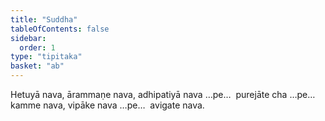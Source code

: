 ```yaml
---
title: "Suddha"
tableOfContents: false
sidebar:
  order: 1
type: "tipitaka"
basket: "ab"
---
```



<DynamicBreadcrumb />

<Division number="143">

<Paragraph number="4381">
Hetuyā nava, ārammaṇe nava, adhipatiyā nava …pe…  purejāte cha …pe…  kamme nava, vipāke nava …pe…  avigate nava.
</Paragraph>
</Division>